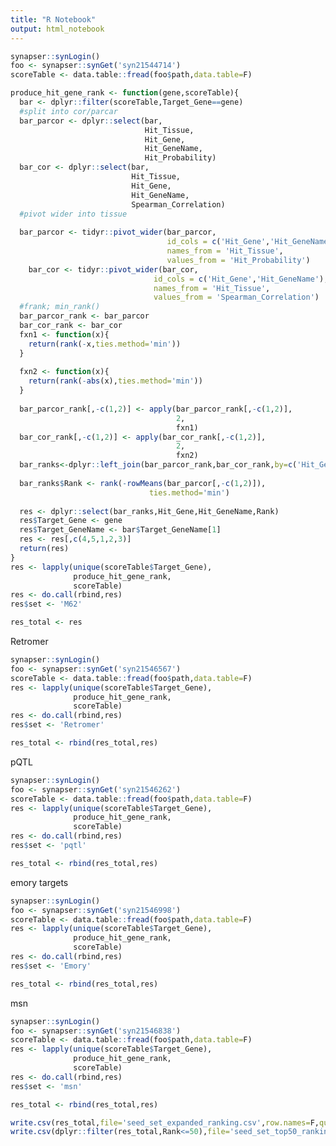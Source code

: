 ```yaml
---
title: "R Notebook"
output: html_notebook
---
```


```r
synapser::synLogin()
foo <- synapser::synGet('syn21544714')
scoreTable <- data.table::fread(foo$path,data.table=F)
```


```r
produce_hit_gene_rank <- function(gene,scoreTable){
  bar <- dplyr::filter(scoreTable,Target_Gene==gene)
  #split into cor/parcar
  bar_parcor <- dplyr::select(bar,
                              Hit_Tissue,
                              Hit_Gene,
                              Hit_GeneName,
                              Hit_Probability)
  bar_cor <- dplyr::select(bar,
                           Hit_Tissue,
                           Hit_Gene,
                           Hit_GeneName,
                           Spearman_Correlation)
  #pivot wider into tissue
  
  bar_parcor <- tidyr::pivot_wider(bar_parcor,
                                   id_cols = c('Hit_Gene','Hit_GeneName'),
                                   names_from = 'Hit_Tissue',
                                   values_from = 'Hit_Probability')
    bar_cor <- tidyr::pivot_wider(bar_cor,
                                id_cols = c('Hit_Gene','Hit_GeneName'),
                                names_from = 'Hit_Tissue',
                                values_from = 'Spearman_Correlation')
  #frank; min_rank()
  bar_parcor_rank <- bar_parcor
  bar_cor_rank <- bar_cor
  fxn1 <- function(x){
    return(rank(-x,ties.method='min'))
  }
  
  fxn2 <- function(x){
    return(rank(-abs(x),ties.method='min'))
  }
  
  bar_parcor_rank[,-c(1,2)] <- apply(bar_parcor_rank[,-c(1,2)],
                                     2,
                                     fxn1)
  bar_cor_rank[,-c(1,2)] <- apply(bar_cor_rank[,-c(1,2)],
                                     2,
                                     fxn2)
  bar_ranks<-dplyr::left_join(bar_parcor_rank,bar_cor_rank,by=c('Hit_Gene','Hit_GeneName'))
  
  bar_ranks$Rank <- rank(-rowMeans(bar_parcor[,-c(1,2)]),
                               ties.method='min')
  
  res <- dplyr::select(bar_ranks,Hit_Gene,Hit_GeneName,Rank)
  res$Target_Gene <- gene
  res$Target_GeneName <- bar$Target_GeneName[1]
  res <- res[,c(4,5,1,2,3)]
  return(res)
}
res <- lapply(unique(scoreTable$Target_Gene),
              produce_hit_gene_rank,
              scoreTable)
res <- do.call(rbind,res)
res$set <- 'M62'

res_total <- res
```


Retromer
```r
synapser::synLogin()
foo <- synapser::synGet('syn21546567')
scoreTable <- data.table::fread(foo$path,data.table=F)
res <- lapply(unique(scoreTable$Target_Gene),
              produce_hit_gene_rank,
              scoreTable)
res <- do.call(rbind,res)
res$set <- 'Retromer'

res_total <- rbind(res_total,res)
```

pQTL

```r
synapser::synLogin()
foo <- synapser::synGet('syn21546262')
scoreTable <- data.table::fread(foo$path,data.table=F)
res <- lapply(unique(scoreTable$Target_Gene),
              produce_hit_gene_rank,
              scoreTable)
res <- do.call(rbind,res)
res$set <- 'pqtl'

res_total <- rbind(res_total,res)
```


emory targets

```r
synapser::synLogin()
foo <- synapser::synGet('syn21546998')
scoreTable <- data.table::fread(foo$path,data.table=F)
res <- lapply(unique(scoreTable$Target_Gene),
              produce_hit_gene_rank,
              scoreTable)
res <- do.call(rbind,res)
res$set <- 'Emory'

res_total <- rbind(res_total,res)
```


msn
```r
synapser::synLogin()
foo <- synapser::synGet('syn21546838')
scoreTable <- data.table::fread(foo$path,data.table=F)
res <- lapply(unique(scoreTable$Target_Gene),
              produce_hit_gene_rank,
              scoreTable)
res <- do.call(rbind,res)
res$set <- 'msn'

res_total <- rbind(res_total,res)

write.csv(res_total,file='seed_set_expanded_ranking.csv',row.names=F,quote=F)
write.csv(dplyr::filter(res_total,Rank<=50),file='seed_set_top50_ranking.csv',row.names=F,quote=F)

```

